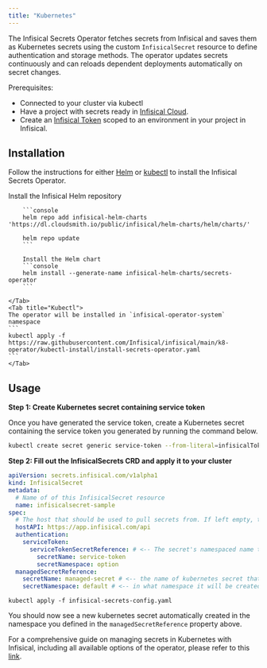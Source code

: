 ```yaml
---
title: "Kubernetes"
---
```


The Infisical Secrets Operator fetches secrets from Infisical and saves them as Kubernetes secrets using the custom `InfisicalSecret` resource to define authentication and storage methods.
The operator updates secrets continuously and can reloads dependent deployments automatically on secret changes.

Prerequisites:

- Connected to your cluster via kubectl
- Have a project with secrets ready in [Infisical Cloud](https://app.infisical.com).
- Create an [Infisical Token](/getting-started/dashboard/token) scoped to an environment in your project in Infisical.

## Installation

Follow the instructions for either [Helm](https://helm.sh/) or [kubectl](https://github.com/kubernetes/kubectl) to install the Infisical Secrets Operator.

<Tabs>
    <Tab title="Helm">
        Install the Infisical Helm repository
        
        ```console
        helm repo add infisical-helm-charts 'https://dl.cloudsmith.io/public/infisical/helm-charts/helm/charts/' 
  
        helm repo update
        ```
        
        Install the Helm chart
        ```console
        helm install --generate-name infisical-helm-charts/secrets-operator
        ```
        
    </Tab>
    <Tab title="Kubectl">
    The operator will be installed in `infisical-operator-system` namespace
    ```
    kubectl apply -f https://raw.githubusercontent.com/Infisical/infisical/main/k8-operator/kubectl-install/install-secrets-operator.yaml
    ```
    </Tab>
</Tabs>


## Usage

**Step 1: Create Kubernetes secret containing service token** 

Once you have generated the service token, create a Kubernetes secret containing the service token you generated by running the command below.

``` bash
kubectl create secret generic service-token --from-literal=infisicalToken=<your-service-token-here> 
```

**Step 2: Fill out the InfisicalSecrets CRD and apply it to your cluster**

```yaml infisical-secrets-config.yaml
apiVersion: secrets.infisical.com/v1alpha1
kind: InfisicalSecret
metadata:
  # Name of of this InfisicalSecret resource
  name: infisicalsecret-sample
spec:
  # The host that should be used to pull secrets from. If left empty, the value specified in Global configuration will be used
  hostAPI: https://app.infisical.com/api
  authentication:
    serviceToken: 
      serviceTokenSecretReference: # <-- The secret's namespaced name that holds the project token for authentication in step 1
        secretName: service-token
        secretNamespace: option
  managedSecretReference: 
    secretName: managed-secret # <-- the name of kubernetes secret that will be created
    secretNamespace: default # <-- in what namespace it will be created in
```

```
kubectl apply -f infisical-secrets-config.yaml
```

You should now see a new kubernetes secret automatically created in the namespace you defined in the `managedSecretReference` property above. 

For a comprehensive guide on managing secrets in Kubernetes with Infisical, including all available options of the operator, please refer to this [link](../../integrations/platforms/kubernetes).

